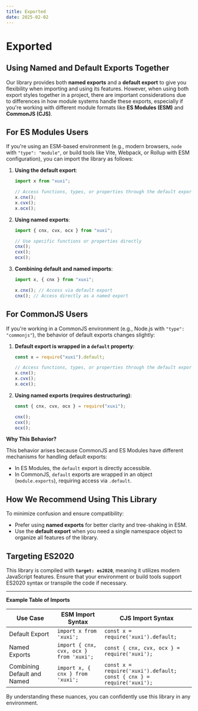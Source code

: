 ```yaml
---
title: Exported
date: 2025-02-02
---
```


# **Exported**

## Using Named and Default Exports Together

Our library provides both **named exports** and a **default export** to give you flexibility when importing and using its features. However, when using both export styles together in a project, there are important considerations due to differences in how module systems handle these exports, especially if you're working with different module formats like **ES Modules (ESM)** and **CommonJS (CJS)**.

## **For ES Modules Users**

If you're using an ESM-based environment (e.g., modern browsers, `node` with `"type": "module"`, or build tools like Vite, Webpack, or Rollup with ESM configuration), you can import the library as follows:

1. **Using the default export**:

   ```typescript
   import x from "xuxi";

   // Access functions, types, or properties through the default export
   x.cnx();
   x.cvx();
   x.ocx();
   ```

2. **Using named exports**:

   ```typescript
   import { cnx, cvx, ocx } from "xuxi";

   // Use specific functions or properties directly
   cnx();
   cvx();
   ocx();
   ```

3. **Combining default and named imports**:

   ```typescript
   import x, { cnx } from "xuxi";

   x.cnx(); // Access via default export
   cnx(); // Access directly as a named export
   ```

## **For CommonJS Users**

If you're working in a CommonJS environment (e.g., Node.js with `"type": "commonjs"`), the behavior of default exports changes slightly:

1. **Default export is wrapped in a `default` property**:

   ```javascript
   const x = require("xuxi").default;

   // Access functions, types, or properties through the default export
   x.cnx();
   x.cvx();
   x.ocx();
   ```

2. **Using named exports (requires destructuring)**:

   ```javascript
   const { cnx, cvx, ocx } = require("xuxi");

   cnx();
   cvx();
   ocx();
   ```

**Why This Behavior?**

This behavior arises because CommonJS and ES Modules have different mechanisms for handling default exports:

- In ES Modules, the `default` export is directly accessible.
- In CommonJS, `default` exports are wrapped in an object (`module.exports`), requiring access via `.default`.

## **How We Recommend Using This Library**

To minimize confusion and ensure compatibility:

- Prefer using **named exports** for better clarity and tree-shaking in ESM.
- Use the **default export** when you need a single namespace object to organize all features of the library.

## **Targeting ES2020**

This library is compiled with **`target: es2020`**, meaning it utilizes modern JavaScript features. Ensure that your environment or build tools support ES2020 syntax or transpile the code if necessary.

---

**Example Table of Imports**

| **Use Case**                | **ESM Import Syntax**                   | **CJS Import Syntax**                                                          |
| --------------------------- | --------------------------------------- | ------------------------------------------------------------------------------ |
| Default Export              | `import x from 'xuxi';`                 | `const x = require('xuxi').default;`                                           |
| Named Exports               | `import { cnx, cvx, ocx } from 'xuxi';` | `const { cnx, cvx, ocx } = require('xuxi');`                                   |
| Combining Default and Named | `import x, { cnx } from 'xuxi';`        | `const x = require('xuxi').default;` <br /> `const { cnx } = require('xuxi');` |

By understanding these nuances, you can confidently use this library in any environment.
